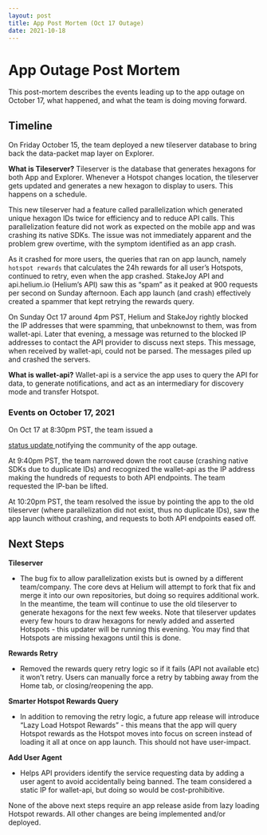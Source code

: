 ```yaml
---
layout: post
title: App Post Mortem (Oct 17 Outage)
date: 2021-10-18
---
```


# App Outage Post Mortem

This post-mortem describes the events leading up to the app outage on October 17, what happened, and
what the team is doing moving forward.

## Timeline

On Friday October 15, the team deployed a new tileserver database to bring back the data-packet map
layer on Explorer.

**What is Tileserver?** Tileserver is the database that generates hexagons for both App and
Explorer. Whenever a Hotspot changes location, the tileserver gets updated and generates a new
hexagon to display to users. This happens on a schedule.

This new tileserver had a feature called parallelization which generated unique hexagon IDs twice
for efficiency and to reduce API calls. This parallelization feature did not work as expected on the
mobile app and was crashing its native SDKs. The issue was not immediately apparent and the problem
grew overtime, with the symptom identified as an app crash.

As it crashed for more users, the queries that ran on app launch, namely `hotspot rewards` that
calculates the 24h rewards for all user’s Hotspots, continued to retry, even when the app crashed.
StakeJoy API and api.helium.io (Helium’s API) saw this as “spam” as it peaked at 900 requests per
second on Sunday afternoon. Each app launch (and crash) effectively created a spammer that kept
retrying the rewards query.

On Sunday Oct 17 around 4pm PST, Helium and StakeJoy rightly blocked the IP addresses that were
spamming, that unbeknownst to them, was from wallet-api. Later that evening, a message was returned
to the blocked IP addresses to contact the API provider to discuss next steps. This message, when
received by wallet-api, could not be parsed. The messages piled up and crashed the servers.

**What is wallet-api?** Wallet-api is a service the app uses to query the API for data, to generate
notifications, and act as an intermediary for discovery mode and transfer Hotspot.

### Events on October 17, 2021

On Oct 17 at 8:30pm PST, the team issued a

<a href="http://status.helium.com/incidents/5c0bczm5fd8z">status update </a>notifying the community
of the app outage.

At 9:40pm PST, the team narrowed down the root cause (crashing native SDKs due to duplicate IDs) and
recognized the wallet-api as the IP address making the hundreds of requests to both API endpoints.
The team requested the IP-ban be lifted.

At 10:20pm PST, the team resolved the issue by pointing the app to the old tileserver (where
parallelization did not exist, thus no duplicate IDs), saw the app launch without crashing, and
requests to both API endpoints eased off.

## Next Steps

**Tileserver**

- The bug fix to allow parallelization exists but is owned by a different team/company. The core
  devs at Helium will attempt to fork that fix and merge it into our own repositories, but doing so
  requires additional work. In the meantime, the team will continue to use the old tileserver to
  generate hexagons for the next few weeks. Note that tileserver updates every few hours to draw
  hexagons for newly added and asserted Hotspots - this updater will be running this evening. You
  may find that Hotspots are missing hexagons until this is done.

**Rewards Retry**

- Removed the rewards query retry logic so if it fails (API not available etc) it won’t retry. Users
  can manually force a retry by tabbing away from the Home tab, or closing/reopening the app.

**Smarter Hotspot Rewards Query**

- In addition to removing the retry logic, a future app release will introduce “Lazy Load Hotspot
  Rewards” - this means that the app will query Hotspot rewards as the Hotspot moves into focus on
  screen instead of loading it all at once on app launch. This should not have user-impact.

**Add User Agent**

- Helps API providers identify the service requesting data by adding a user agent to avoid
  accidentally being banned. The team considered a static IP for wallet-api, but doing so would be
  cost-prohibitive.

None of the above next steps require an app release aside from lazy loading Hotspot rewards. All
other changes are being implemented and/or deployed.
